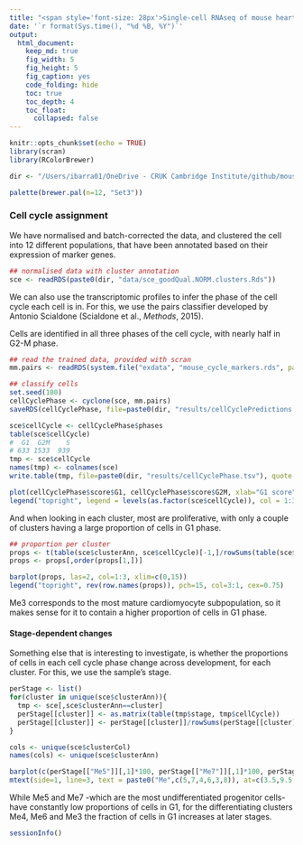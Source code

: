 ```yaml
---
title: "<span style='font-size: 28px'>Single-cell RNAseq of mouse heart development</style>"
date: '`r format(Sys.time(), "%d %B, %Y")`'
output:
  html_document:
    keep_md: true
    fig_width: 5
    fig_height: 5
    fig_caption: yes
    code_folding: hide
    toc: true
    toc_depth: 4
    toc_float: 
      collapsed: false
---
```


```r
knitr::opts_chunk$set(echo = TRUE)
library(scran)
library(RColorBrewer)

dir <- "/Users/ibarra01/OneDrive - CRUK Cambridge Institute/github/mouseHeart_earlyDev_atlas/"

palette(brewer.pal(n=12, "Set3"))
```

### Cell cycle assignment

We have normalised and batch-corrected the data, and clustered the cell into 12 different populations, that have been annotated based on their expression of marker genes.

```r
## normalised data with cluster annotation
sce <- readRDS(paste0(dir, "data/sce_goodQual.NORM.clusters.Rds"))
```

We can also use the transcriptomic profiles to infer the phase of the cell cycle each cell is in. For this, we use the pairs classifier developed by Antonio Scialdone (Scialdone et al., *Methods*, 2015).

Cells are identified in all three phases of the cell cycle, with nearly half in G2-M phase.

```r
## read the trained data, provided with scran
mm.pairs <- readRDS(system.file("exdata", "mouse_cycle_markers.rds", package="scran"))

## classify cells
set.seed(100)
cellCyclePhase <- cyclone(sce, mm.pairs)
saveRDS(cellCyclePhase, file=paste0(dir, "results/cellCyclePredictions.Rds"))

sce$cellCycle <- cellCyclePhase$phases
table(sce$cellCycle)
#  G1  G2M    S 
# 633 1533  939 
tmp <- sce$cellCycle
names(tmp) <- colnames(sce)
write.table(tmp, file=paste0(dir, "results/cellCyclePhase.tsv"), quote = FALSE, col.names = FALSE)

plot(cellCyclePhase$score$G1, cellCyclePhase$score$G2M, xlab="G1 score", ylab="G2/M score", pch=16, col=as.factor(sce$cellCycle), bty="l")
legend("topright", legend = levels(as.factor(sce$cellCycle)), col = 1:3, pch = 16)
```

And when looking in each cluster, most are proliferative, with only a couple of clusters having a large proportion of cells in G1 phase.

```r
## proportion per cluster
props <- t(table(sce$clusterAnn, sce$cellCycle)[-1,]/rowSums(table(sce$clusterAnn, sce$cellCycle)[-1,]))
props <- props[,order(props[1,])]

barplot(props, las=2, col=1:3, xlim=c(0,15))
legend("topright", rev(row.names(props)), pch=15, col=3:1, cex=0.75)
```

Me3 corresponds to the most mature cardiomyocyte subpopulation, so it makes sense for it to contain a higher proportion of cells in G1 phase. 

#### Stage-dependent changes

Something else that is interesting to investigate, is whether the proportions of cells in each cell cycle phase change across development, for each cluster. For this, we use the sample's stage.


```r
perStage <- list()
for(cluster in unique(sce$clusterAnn)){
  tmp <- sce[,sce$clusterAnn==cluster]
  perStage[[cluster]] <- as.matrix(table(tmp$stage, tmp$cellCycle))
  perStage[[cluster]] <- perStage[[cluster]]/rowSums(perStage[[cluster]])
}

cols <- unique(sce$clusterCol)
names(cols) <- unique(sce$clusterAnn)

barplot(c(perStage[["Me5"]][,1]*100, perStage[["Me7"]][,1]*100, perStage[["Me4"]][,1]*100, c(0,perStage[["Me6"]][,1]*100), perStage[["Me3"]][,1]*100, perStage[["Me8"]][,1]*100), las=2, width = 1, space = 0, col=rep(cols[paste0("Me",c(5,7,4,6,3,8))], each=6))
mtext(side=1, line=3, text = paste0("Me",c(5,7,4,6,3,8)), at=c(3.5,9.5,15.5,21.5,27.5,33.5), col=cols[paste0("Me",c(5,7,4,6,3,8))], font=2)
```

While Me5 and Me7 -which are the most undifferentiated progenitor cells- have constantly low proportions of cells in G1, for the differentiating clusters Me4, Me6 and Me3 the fraction of cells in G1 increases at later stages.



```r
sessionInfo()
```


